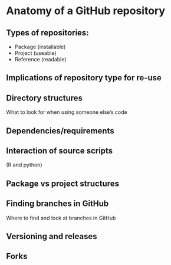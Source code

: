 # Anatomy of a GitHub repository {#repo-organization}

## Types of repositories: 
* Package (installable) 
* Project (useable) 
* Reference (readable) 

## Implications of repository type for re-use

## Directory structures 
What to look for when using someone else's code

## Dependencies/requirements

## Interaction of source scripts 
(R and python)

## Package vs project structures

## Finding branches in GitHub
Where to find and look at branches in GitHub 

## Versioning and releases

## Forks
